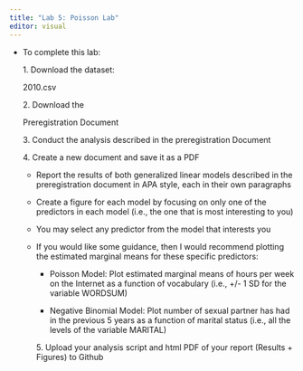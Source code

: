 ```yaml
---
title: "Lab 5: Poisson Lab"
editor: visual
---
```


-   To complete this lab:

    1\. Download the dataset:

    2010.csv

    2\. Download the

    Preregistration Document

    3\. Conduct the analysis described in the preregistration Document

    4\. Create a new document and save it as a PDF

    -   Report the results of both generalized linear models described in the preregistration document in APA style, each in their own paragraphs

    -   Create a figure for each model by focusing on only one of the predictors in each model (i.e., the one that is most interesting to you)

    -   You may select any predictor from the model that interests you

    -   If you would like some guidance, then I would recommend plotting the estimated marginal means for these specific predictors:

        -   Poisson Model: Plot estimated marginal means of hours per week on the Internet as a function of vocabulary (i.e., +/- 1 SD for the variable WORDSUM)

        -   Negative Binomial Model: Plot number of sexual partner has had in the previous 5 years as a function of marital status (i.e., all the levels of the variable MARITAL)

        5\. Upload your analysis script and html PDF of your report (Results + Figures) to Github
